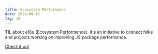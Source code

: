 ```yaml
---
title: Ecosystem Performance
date: 2024-08-15
tag: JS
---
```


TIL about e18e (Ecosystem Performance). It's an initiative to connect folks and
projects working on improving JS package performance.

[Check it out](https://e18e.dev/)
